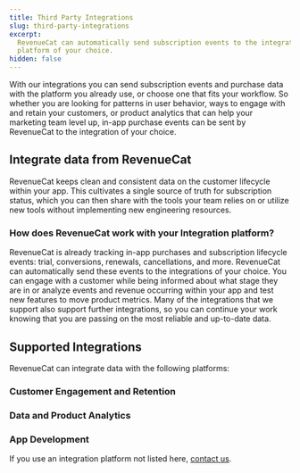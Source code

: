 ```yaml
---
title: Third Party Integrations
slug: third-party-integrations
excerpt:
  RevenueCat can automatically send subscription events to the integration
  platform of your choice.
hidden: false
---
```


With our integrations you can send subscription events and purchase data with the platform you already use, or choose one that fits your workflow. So whether you are looking for patterns in user behavior, ways to engage with and retain your customers, or product analytics that can help your marketing team level up, in-app purchase events can be sent by RevenueCat to the integration of your choice.

## Integrate data from RevenueCat

RevenueCat keeps clean and consistent data on the customer lifecycle within your app. This cultivates a single source of truth for subscription status, which you can then share with the tools your team relies on or utilize new tools without implementing new engineering resources.

### How does RevenueCat work with your Integration platform?

RevenueCat is already tracking in-app purchases and subscription lifecycle events: trial, conversions, renewals, cancellations, and more. RevenueCat can automatically send these events to the integrations of your choice. You can engage with a customer while being informed about what stage they are in or analyze events and revenue occurring within your app and test new features to move product metrics. Many of the integrations that we support also support further integrations, so you can continue your work knowing that you are passing on the most reliable and up-to-date data.

## Supported Integrations

RevenueCat can integrate data with the following platforms:

### Customer Engagement and Retention

<IntegrationItem
    title="Airship"
    subtitle="Airship is a customer engagement platform that helps you connect with your users across email, SMS, and push notifications."
    link="/docs/integrations/third-party-integrations/airship"
    icon="airship"
/>

<IntegrationItem
    title="Braze"
    subtitle="Braze is a customer engagement platform that helps you connect with your users across email, SMS, and push notifications."
    link="/docs/integrations/third-party-integrations/braze"
    icon="braze"
/>

<IntegrationItem
    title="CleverTap"
    subtitle="CleverTap is a customer engagement and retention platform that helps you analyze, segment, and engage your users."
    link="/docs/integrations/third-party-integrations/clevertap"
    icon="clevertap"
/>

<IntegrationItem
    title="Intercom"
    subtitle="Intercom is a customer messaging platform that allows you to communicate with your users through chat, email, and more."
    link="/docs/integrations/third-party-integrations/intercom"
    icon="intercom"
/>

<IntegrationItem
    title="Iterable"
    subtitle="Iterable is a cross-channel marketing platform that enables you to create, optimize, and measure campaigns across email, push, SMS, and more."
    link="/docs/integrations/third-party-integrations/iterable"
    icon="iterable"
/>

<IntegrationItem
    title="OneSignal"
    subtitle="OneSignal is a customer engagement platform that allows you to send push notifications, in-app messages, SMS, and emails."
    link="/docs/integrations/third-party-integrations/onesignal"
    icon="onesignal"
/>

### Data and Product Analytics

<IntegrationItem
    title="Amplitude"
    subtitle="Amplitude is a product analytics platform that helps you understand user behavior and optimize your product."
    link="/docs/integrations/third-party-integrations/amplitude"
    icon="amplitude"
/>

<IntegrationItem
    title="Mixpanel"
    subtitle="Mixpanel is a product analytics platform that helps you analyze user behavior, engagement, and retention."
    link="/docs/integrations/third-party-integrations/mixpanel"
    icon="mixpanel"
/>

<IntegrationItem
    title="mParticle"
    subtitle="mParticle is a customer data platform that helps you collect, integrate, and manage your customer data across multiple channels."
    link="/docs/integrations/third-party-integrations/mparticle"
    icon="mparticle"
/>

<IntegrationItem
    title="Segment"
    subtitle="Segment is a customer data platform that helps you collect, clean, and control your customer data."
    link="/docs/integrations/third-party-integrations/segment"
    icon="segment"
/>

### App Development

<IntegrationItem
    title="Discord"
    subtitle="Discord is a communication platform that can be used for real-time notifications and community engagement."
    link="/docs/integrations/third-party-integrations/discord"
    icon="discord"
/>

<IntegrationItem
    title="Firebase"
    subtitle="Firebase is a platform developed by Google for creating mobile and web applications."
    link="/docs/integrations/third-party-integrations/firebase-integration"
    icon="firebase"
/>

<IntegrationItem
    title="Slack"
    subtitle="Slack is a business communication platform that can be used for team collaboration and notifications."
    link="/docs/integrations/third-party-integrations/slack"
    icon="slack"
/>

<IntegrationItem
    title="Statsig"
    subtitle="Statsig is a platform for feature management and experimentation."
    link="/docs/integrations/third-party-integrations/statsig"
    icon="statsig"
/>

<IntegrationItem
    title="Superwall"
    subtitle="Superwall is a platform for creating and managing paywalls in your app."
    link="/docs/integrations/third-party-integrations/superwall"
    icon="superwall"
/>

If you use an integration platform not listed here, [contact us](https://www.revenuecat.com/contact).

